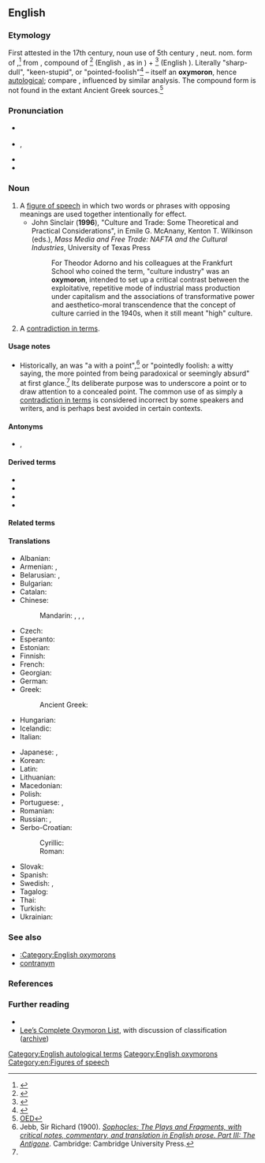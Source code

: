 {{also|Oxymoron|oxymóron}}
==English==
{{was wotd|2006|July|12}}
{{wikipedia}}

===Etymology===
First attested in the 17th century, noun use of 5th century {{bor|en|la|oxymōrum|pos=adj}}, neut. nom. form of {{m|la|oxymōrus|pos=adj}},<ref name="L+S">{{R:L&S|oxymōrus|2=oxymorus}}</ref> from {{der|en|grc|ὀξύμωρος}}, compound of {{m|grc|ὀξύς||sharp, keen, pointed}}<ref>{{R:LSJ|o)cu/s2|ὀξύς}}</ref> (English {{m|en|oxy-}}, as in {{m|en|oxygen}}) + {{m|grc|μωρός||dull, stupid, foolish}}<ref>{{R:LSJ|mwro/s|μωρός}}</ref> (English {{m|en|moron||stupid person}}). Literally "sharp-dull", "keen-stupid", or "pointed-foolish"<ref name="LSJ">{{R:LSJ|o)cu/mwros|ὀξύμωρος}}</ref> – itself an '''oxymoron''', hence [[autological]]; compare {{m|en|sophomore|lit=wise fool}}, influenced by similar analysis. The compound form {{m|grc|ὀξύμωρον}} is not found in the extant Ancient Greek sources.<ref>[http://dictionary.oed.com/cgi/entry/50168789 OED]</ref>

===Pronunciation===
* {{a|UK}} {{IPA|/ɒksɪˈmɔːɹɒn/|lang=en}}
* {{a|US}} {{enPR|äk-sē-môrʹ-än|äk-sĭ-môrʹ-än}}, {{IPA|/ˌɑksiˈmɔɹɑn/|/ɑksɪˈmɔɹɑn/|lang=en}}
* {{audio|en-us-oxymoron.ogg|Audio (US)|lang=en}}
* {{audio|en-au-oxymoron.ogg|Audio (AU)|lang=en}}

===Noun===
{{en-noun|s|oxymora}}

# A [[figure of speech]] in which two words or phrases with opposing meanings are used together intentionally for effect.
#* John Sinclair ('''1996'''), "Culture and Trade: Some Theoretical and Practical Considerations", in Emile G. McAnany, Kenton T. Wilkinson (eds.), ''Mass Media and Free Trade: NAFTA and the Cultural Industries'', University of Texas Press
#*: For Theodor Adorno and his colleagues at the Frankfurt School who coined the term, "culture industry" was an '''oxymoron''', intended to set up a critical contrast between the exploitative, repetitive mode of industrial mass production under capitalism and the associations of transformative power and aesthetico-moral transcendence that the concept of culture carried in the 1940s, when it still meant "high" culture.
# {{lb|en|loosely|sometimes|_|proscribed}} A [[contradiction in terms]].

====Usage notes====
* Historically, an {{m|en||oxymoron}} was "a {{m|en|paradox}} with a point",<ref>Jebb, Sir Richard (1900). ''[http://www.perseus.tufts.edu/hopper/text?doc=Perseus:text:1999.04.0023:text=comm:commline=74&highlight=o%29cu%2Fmwron Sophocles: The Plays and Fragments, with critical notes, commentary, and translation in English prose. Part III: The Antigone]''. Cambridge: Cambridge University Press.</ref> or "pointedly foolish: a witty saying, the more pointed from being paradoxical or seemingly absurd" at first glance.<ref name="LSJ" /> Its deliberate purpose was to underscore a point or to draw attention to a concealed point. The common {{l|en|vernacular}} use of {{m|en||oxymoron}} as simply a [[contradiction in terms]] is considered incorrect by some speakers and writers, and is perhaps best avoided in certain contexts.

====Antonyms====
* {{l|en|pleonasm}}, {{l|en|redundancy}}

====Derived terms====
* {{l|en|oxymoronic}}
* {{l|en|oxymoronically}}
* {{l|en|oxymoronicity}}
* {{l|en|oxymoronicness}}

====Related terms====
{{rel2|en
|moron
|oxy-
|paradox
|sophomore}}

====Translations====
{{trans-top|figure of speech}}
* Albanian: {{t|sq|oksimoron|m}}
* Armenian: {{t+|hy|նրբաբանություն}}, {{t+|hy|օքսիմորոն}}
* Belarusian: {{t|be|аксю́маран|m}}, {{t|be|аксі́маран|m}}
* Bulgarian: {{t+|bg|окси́морон|m}}
* Catalan: {{t+|ca|oxímoron|m}}
* Chinese:
*: Mandarin: {{t|cmn|矛盾修飾法|sc=Hani}}, {{t|cmn|矛盾修饰法|tr=máodùn xiūshìfǎ|sc=Hani}}, {{t|cmn|矛盾語|sc=Hani}}, {{t|cmn|矛盾语|tr=máodùnyǔ|sc=Hani}}
* Czech: {{t|cs|oxymóron|m}}
* Esperanto: {{t+|eo|oksimoro}}
* Estonian: {{t|et|oksüümoron}}
* Finnish: {{t+|fi|oksymoron}}
* French: {{t+|fr|oxymore|m}}
* Georgian: {{t+|ka|ოქსიმორონი}}
* German: {{t+|de|Oxymoron|n}}
* Greek: {{t|el|οξύμωρο σχήμα|n}}
*: Ancient Greek: {{t|el|ὀξύμωρον|n}}
* Hungarian: {{t|hu|oximoron}}
* Icelandic: {{t+|is|refhvörf|n-p}}
* Italian: {{t+|it|ossimoro|m}}
{{trans-mid}}
* Japanese: {{t|ja|撞着語法|tr=どうちゃくごほう, dōchaku gohō|sc=Jpan}}, {{t|ja|矛盾語法|tr=むじゅんごほう, mujun gohō}}
* Korean: {{t|ko|모순어법}}
* Latin: {{t|la|oxymorum|n}}
* Lithuanian: {{t+|lt|oksimoronas|m}}
* Macedonian: {{t|mk|оксиморон|m|sc=Cyrl}}
* Polish: {{t+|pl|oksymoron|m-in}}
* Portuguese: {{t+|pt|oxímoro|m}}, {{t+|pt|oximoro}}
* Romanian: {{t+|ro|oximoron|n}}
* Russian: {{t+|ru|окси́морон|m}}, {{t+|ru|оксю́морон|m}}
* Serbo-Croatian:
*: Cyrillic: {{t|sh|оксиморон|m}}
*: Roman: {{t+|sh|oksimoron|m}}
* Slovak: {{t|sk|oxymorón|m}}
* Spanish: {{t+|es|oxímoron|m}}
* Swedish: {{t+|sv|oxymoron}}, {{t|sv|självmotsägelse}}
* Tagalog: {{t|tl|kulanglabis}}
* Thai: {{t|th|ปฏิพจน์}}
* Turkish: {{t+|tr|oksimoron|n}}
* Ukrainian: {{t|uk|окси́морон|m}}
{{trans-bottom}}

{{trans-see|contradiction in terms}}

===See also===
* [[:Category:English oxymorons]]
* [[contranym]]

===References===
<references/>

===Further reading===
* {{pedia|Oxymoron}}
* [http://lee.critesclan.com/oxymorons.html Lee’s Complete Oxymoron List], with discussion of classification ([http://web.archive.org/web/20080617020051/http://lee.critesclan.com/oxymorons.html archive])

[[Category:English autological terms]]
[[Category:English oxymorons]]
[[Category:en:Figures of speech]]